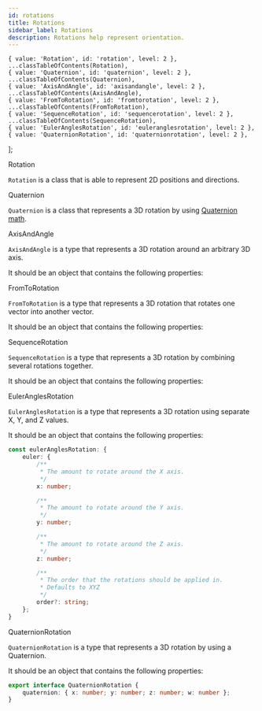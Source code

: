 ```yaml
---
id: rotations
title: Rotations
sidebar_label: Rotations
description: Rotations help represent orientation.
---
```



    { value: 'Rotation', id: 'rotation', level: 2 },
    ...classTableOfContents(Rotation),
    { value: 'Quaternion', id: 'quaternion', level: 2 },
    ...classTableOfContents(Quaternion),
    { value: 'AxisAndAngle', id: 'axisandangle', level: 2 },
    ...classTableOfContents(AxisAndAngle),
    { value: 'FromToRotation', id: 'fromtorotation', level: 2 },
    ...classTableOfContents(FromToRotation),
    { value: 'SequenceRotation', id: 'sequencerotation', level: 2 },
    ...classTableOfContents(SequenceRotation),
    { value: 'EulerAnglesRotation', id: 'euleranglesrotation', level: 2 },
    { value: 'QuaternionRotation', id: 'quaternionrotation', level: 2 },
];

<Heading as='h2' id='rotation'>Rotation</Heading>

`Rotation` is a class that is able to represent 2D positions and directions.

<ClassMembers reflection={Rotation} />


<Heading as='h2' id='quaternion'>Quaternion</Heading>

`Quaternion` is a class that represents a 3D rotation by using [Quaternion math](https://en.wikipedia.org/wiki/Quaternion).

<ClassMembers reflection={Quaternion} />

<Heading as='h2' id='axisandangle'>AxisAndAngle</Heading>

`AxisAndAngle` is a type that represents a 3D rotation around an arbitrary 3D axis.

It should be an object that contains the following properties:

<ClassMembers reflection={AxisAndAngle} />


<Heading as='h2' id='fromtorotation'>FromToRotation</Heading>

`FromToRotation` is a type that represents a 3D rotation that rotates one vector into another vector.

It should be an object that contains the following properties:

<ClassMembers reflection={FromToRotation} />


<Heading as='h2' id='sequencerotation'>SequenceRotation</Heading>

`SequenceRotation` is a type that represents a 3D rotation by combining several rotations together.

It should be an object that contains the following properties:

<ClassMembers reflection={SequenceRotation} />


<Heading as='h2' id='euleranglesrotation'>EulerAnglesRotation</Heading>

`EulerAnglesRotation` is a type that represents a 3D rotation using separate X, Y, and Z values.

It should be an object that contains the following properties:

```typescript
const eulerAnglesRotation: {
    euler: {
        /**
         * The amount to rotate around the X axis.
         */
        x: number;

        /**
         * The amount to rotate around the Y axis.
         */
        y: number;

        /**
         * The amount to rotate around the Z axis.
         */
        z: number;

        /**
         * The order that the rotations should be applied in.
         * Defaults to XYZ
         */
        order?: string;
    };
}
```

<Heading as='h2' id='quaternionrotation'>QuaternionRotation</Heading>

`QuaternionRotation` is a type that represents a 3D rotation by using a Quaternion.

It should be an object that contains the following properties:

```typescript
export interface QuaternionRotation {
    quaternion: { x: number; y: number; z: number; w: number };
}
```